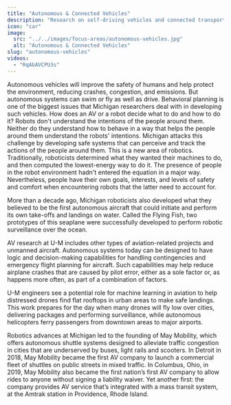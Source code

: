 ```yaml
---
title: "Autonomous & Connected Vehicles"
description: "Research on self-driving vehicles and connected transportation systems."
icon: "car"
image: 
  src: "../../images/focus-areas/autonomous-vehicles.jpg"
  alt: "Autonomous & Connected Vehicles"
slug: "autonomous-vehicles"
videos:
  - "RqAbAVCPU3s"
---
```


Autonomous vehicles will improve the safety of humans and help protect the environment, reducing crashes, congestion, and emissions. But autonomous systems can swim or fly as well as drive. Behavioral planning is one of the biggest issues that Michigan researchers deal with in developing such vehicles. How does an AV or a robot decide what to do and how to do it? Robots don't understand the intentions of the people around them. Neither do they understand how to behave in a way that helps the people around them understand the robots' intentions. 
<VideoRight 
  url="https://www.youtube.com/watch?v=QnUHg3ZpVWU"
  caption="Professor Ryan Eustice discusses autonomous driving at the Toyota Research Institute in this seminar."
/>
Michigan attacks this challenge by developing safe systems that can perceive and track the actions of the people around them. This is a new area of robotics. Traditionally, roboticists determined what they wanted their machines to do, and then computed the lowest-energy way to do it. The presence of people in the robot environment hadn't entered the equation in a major way. Nevertheless, people have their own goals, interests, and levels of safety and comfort when encountering robots that the latter need to account for.

More than a decade ago, Michigan roboticists also developed what they believed to be the first autonomous aircraft that could initiate and perform its own take-offs and landings on water. Called the Flying Fish, two prototypes of this seaplane were successfully developed to perform robotic surveillance over the ocean.

AV research at U-M includes other types of aviation-related projects and unmanned aircraft. Autonomous systems today can be designed to have logic and decision-making capabilities for handling contingencies and emergency flight planning for aircraft. Such capabilities may help reduce airplane crashes that are caused by pilot error, either as a sole factor or, as happens more often, as part of a combination of factors.

U-M engineers see a potential role for machine learning in aviation to help distressed drones find flat rooftops in urban areas to make safe landings. This work prepares for the day when many drones will fly low over cities, delivering packages and performing surveillance, while autonomous helicopters ferry passengers from downtown areas to major airports.

Robotics advances at Michigan led to the founding of May Mobility, which offers autonomous shuttle systems designed to alleviate traffic congestion in cities that are underserved by buses, light rails and scooters. In Detroit in 2018, May Mobility became the first AV company to launch a commercial fleet of shuttles on public streets in mixed traffic. In Columbus, Ohio, in 2019, May Mobility also became the first nation’s first AV company to allow rides to anyone without signing a liability waiver. Yet another first: the company provides AV service that’s integrated with a mass transit system, at the Amtrak station in Providence, Rhode Island.




